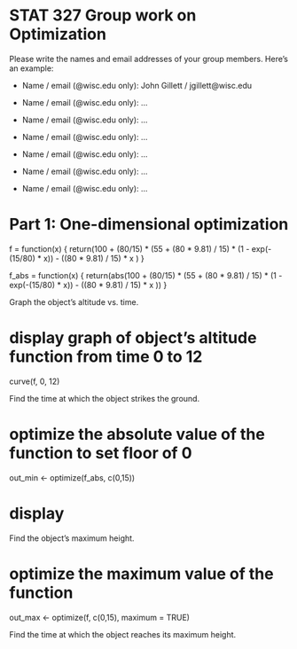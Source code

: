 # STAT 327 Group work on Optimization

Please write the names and email addresses of your group members.
Here's an example:

* Name / email (@wisc.edu only): John Gillett / jgillett@wisc.edu

* Name / email (@wisc.edu only): ...
* Name / email (@wisc.edu only): ...
* Name / email (@wisc.edu only): ...
* Name / email (@wisc.edu only): ...
* Name / email (@wisc.edu only): ...
* Name / email (@wisc.edu only): ...

# Part 1: One-dimensional optimization

f = function(x) {
  return(100 + (80/15) * (55 + (80 * 9.81) / 15) * (1 - exp(-(15/80) * x)) - ((80 * 9.81) / 15)  * x )
}

f_abs = function(x) {
  return(abs(100 + (80/15) * (55 + (80 * 9.81) / 15) * (1 - exp(-(15/80) * x)) - ((80 * 9.81) / 15)  * x ))
}


Graph the object's altitude vs. time.

# display graph of object's altitude function from time 0 to 12
curve(f, 0, 12)

Find the time at which the object strikes the ground.

# optimize the absolute value of the function to set floor of 0
out_min <- optimize(f_abs, c(0,15))

# display

Find the object's maximum height.

# optimize the maximum value of the function
out_max <- optimize(f, c(0,15), maximum = TRUE)


Find the time at which the object reaches its maximum height.

```r

```
